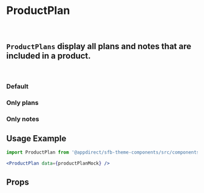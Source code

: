 
<Meta of={ProductPlanStories} />

# ProductPlan

<br />

## `ProductPlans` display all plans and notes that are included in a product.

<br />

### Default

<Canvas>
  <Story of={ProductPlanStories.Default} />
</Canvas>

### Only plans

<Canvas>
  <Story of={ProductPlanStories.OnlyPlans} />
</Canvas>

### Only notes

<Canvas>
  <Story of={ProductPlanStories.OnlyNotes} />
</Canvas>

## Usage Example

<CollapsibleJsonSnippet summary="productPlanData" code={productPlanMock} />

```jsx
import ProductPlan from '@appdirect/sfb-theme-components/src/components/product-plan/ProductPlan';

<ProductPlan data={productPlanMock} />
```

## Props

<ArgsTable of={ProductPlan} />
